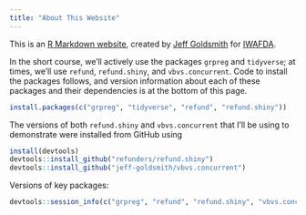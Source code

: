 ```yaml
---
title: "About This Website"
---
```


This is an [R Markdown website](http://rmarkdown.rstudio.com/rmarkdown_websites.html), created by [Jeff Goldsmith](http://jeffgoldsmith.com) for [IWAFDA](http://www.est.uc3m.es/iwafda2/).

In the short course, we'll actively use the packages `grpreg` and `tidyverse`; at times, we'll use `refund`, `refund.shiny`, and `vbvs.concurrent`. Code to install the packages follows, and version information about each of these packages and their dependencies is at the bottom of this page.
```r
install.packages(c("grpreg", "tidyverse", "refund", "refund.shiny"))
```

The versions of both `refund.shiny` and `vbvs.concurrent` that I'll be using to demonstrate were installed from GitHub using
```r
install(devtools)
devtools::install_github("refunders/refund.shiny")
devtools::install_github("jeff-goldsmith/vbvs.concurrent")
```

Versions of key packages:

```r
devtools::session_info(c("grpreg", "refund", "refund.shiny", "vbvs.concurrent"))
```

